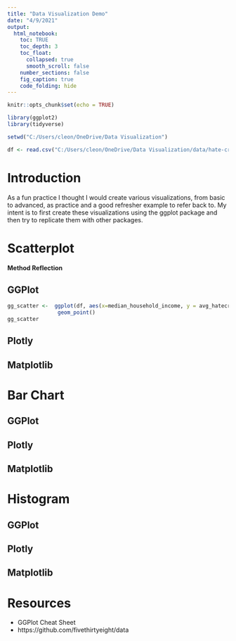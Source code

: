 ```yaml
---
title: "Data Visualization Demo"
date: "4/9/2021"
output: 
  html_notebook:
    toc: TRUE 
    toc_depth: 3
    toc_float: 
      collapsed: true 
      smooth_scroll: false 
    number_sections: false 
    fig_caption: true 
    code_folding: hide  
---
```



```r
knitr::opts_chunk$set(echo = TRUE)
```

```r
library(ggplot2)
library(tidyverse)
```

```r
setwd("C:/Users/cleon/OneDrive/Data Visualization")
```

```r
df <- read.csv("C:/Users/cleon/OneDrive/Data Visualization/data/hate-crimes/hate_crimes.csv")
```


# Introduction

As a fun practice I thought I would create various visualizations, from basic to advanced, as practice and a good refresher example to refer back to. My intent is to first create these visualizations using the ggplot package and then try to replicate them with other packages. 

# Scatterplot {.tabset}

**Method Reflection**

## GGPlot 

```r
gg_scatter <-  ggplot(df, aes(x=median_household_income, y = avg_hatecrimes_per_100k_fbi)) + 
                geom_point()
gg_scatter
```


## Plotly 

## Matplotlib 

# Bar Chart {.tabset}

## GGPlot

## Plotly 

## Matplotlib 

# Histogram {.tabset}

## GGPlot

## Plotly 

## Matplotlib 

# Resources

* GGPlot Cheat Sheet 
* https://github.com/fivethirtyeight/data 
